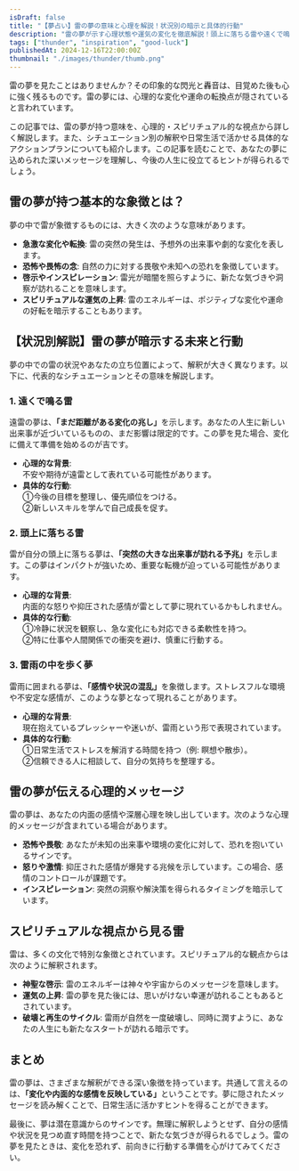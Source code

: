 ```yaml
---
isDraft: false
title: "【夢占い】雷の夢の意味と心理を解説！状況別の暗示と具体的行動"
description: "雷の夢が示す心理状態や運気の変化を徹底解説！頭上に落ちる雷や遠くで鳴る雷など、シチュエーション別の意味と具体的な行動プランを紹介します。"
tags: ["thunder", "inspiration", "good-luck"]
publishedAt: 2024-12-16T22:00:00Z
thumbnail: "./images/thunder/thumb.png"
---
```


雷の夢を見たことはありませんか？その印象的な閃光と轟音は、目覚めた後も心に強く残るものです。雷の夢には、心理的な変化や運命の転換点が隠されていると言われています。

この記事では、雷の夢が持つ意味を、心理的・スピリチュアル的な視点から詳しく解説します。また、シチュエーション別の解釈や日常生活で活かせる具体的なアクションプランについても紹介します。この記事を読むことで、あなたの夢に込められた深いメッセージを理解し、今後の人生に役立てるヒントが得られるでしょう。

<TableOfContents />

<AdUnitToc />

## 雷の夢が持つ基本的な象徴とは？

夢の中で雷が象徴するものには、大きく次のような意味があります。

- <strong>急激な変化や転換</strong>: 雷の突然の発生は、予想外の出来事や劇的な変化を表します。
- <strong>恐怖や畏怖の念</strong>: 自然の力に対する畏敬や未知への恐れを象徴しています。
- <strong>啓示やインスピレーション</strong>: 雷光が暗闇を照らすように、新たな気づきや洞察が訪れることを意味します。
- <strong>スピリチュアルな運気の上昇</strong>: 雷のエネルギーは、ポジティブな変化や運命の好転を暗示することもあります。

<AdUnit />

## 【状況別解説】雷の夢が暗示する未来と行動

夢の中での雷の状況やあなたの立ち位置によって、解釈が大きく異なります。以下に、代表的なシチュエーションとその意味を解説します。

### 1. 遠くで鳴る雷

遠雷の夢は、<strong>「まだ距離がある変化の兆し」</strong>を示します。あなたの人生に新しい出来事が近づいているものの、まだ影響は限定的です。この夢を見た場合、変化に備えて準備を始めるのが吉です。

- <strong>心理的な背景</strong>: <br />
  不安や期待が遠雷として表れている可能性があります。
- <strong>具体的な行動</strong>: <br />
  ①今後の目標を整理し、優先順位をつける。
  <br />
  ②新しいスキルを学んで自己成長を促す。

### 2. 頭上に落ちる雷

雷が自分の頭上に落ちる夢は、<strong>「突然の大きな出来事が訪れる予兆」</strong>を示します。この夢はインパクトが強いため、重要な転機が迫っている可能性があります。

- <strong>心理的な背景</strong>: <br />
  内面的な怒りや抑圧された感情が雷として夢に現れているかもしれません。
- <strong>具体的な行動</strong>: <br />
  ①冷静に状況を観察し、急な変化にも対応できる柔軟性を持つ。 <br />
  ②特に仕事や人間関係での衝突を避け、慎重に行動する。

### 3. 雷雨の中を歩く夢

雷雨に囲まれる夢は、<strong>「感情や状況の混乱」</strong>を象徴します。ストレスフルな環境や不安定な感情が、このような夢となって現れることがあります。

- <strong>心理的な背景</strong>: <br />
  現在抱えているプレッシャーや迷いが、雷雨という形で表現されています。
- <strong>具体的な行動</strong>: <br />
  ①日常生活でストレスを解消する時間を持つ（例: 瞑想や散歩）。
  <br />
  ②信頼できる人に相談して、自分の気持ちを整理する。

<AdUnit />

## 雷の夢が伝える心理的メッセージ

雷の夢は、あなたの内面の感情や深層心理を映し出しています。次のような心理的メッセージが含まれている場合があります。

- <strong>恐怖や畏敬</strong>: あなたが未知の出来事や環境の変化に対して、恐れを抱いているサインです。
- <strong>怒りや激情</strong>: 抑圧された感情が爆発する兆候を示しています。この場合、感情のコントロールが課題です。
- <strong>インスピレーション</strong>: 突然の洞察や解決策を得られるタイミングを暗示しています。

<AdUnit />

## スピリチュアルな視点から見る雷

雷は、多くの文化で特別な象徴とされています。スピリチュアル的な観点からは次のように解釈されます。

- <strong>神聖な啓示</strong>: 雷のエネルギーは神々や宇宙からのメッセージを意味します。
- <strong>運気の上昇</strong>: 雷の夢を見た後には、思いがけない幸運が訪れることもあるとされています。
- <strong>破壊と再生のサイクル</strong>:
  雷雨が自然を一度破壊し、同時に潤すように、あなたの人生にも新たなスタートが訪れる暗示です。

<AdUnit />

## まとめ

雷の夢は、さまざまな解釈ができる深い象徴を持っています。共通して言えるのは、<strong>「変化や内面的な感情を反映している」</strong>ということです。夢に隠されたメッセージを読み解くことで、日常生活に活かすヒントを得ることができます。

最後に、夢は潜在意識からのサインです。無理に解釈しようとせず、自分の感情や状況を見つめ直す時間を持つことで、新たな気づきが得られるでしょう。雷の夢を見たときは、変化を恐れず、前向きに行動する準備を心がけてみてください。

